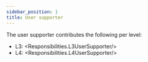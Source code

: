 ```yaml
---
sidebar_position: 1
title: User supporter
---
```


The user supporter contributes the following per level:
- L3: <Responsibilities.L3UserSupporter/>
- L4: <Responsibilities.L4UserSupporter/>